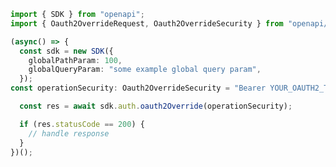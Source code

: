 ```typescript showLineNumbers copy filename="Oauth2 Override usage example"
import { SDK } from "openapi";
import { Oauth2OverrideRequest, Oauth2OverrideSecurity } from "openapi/dist/sdk/models/operations";

(async() => {
  const sdk = new SDK({
    globalPathParam: 100,
    globalQueryParam: "some example global query param",
  });
const operationSecurity: Oauth2OverrideSecurity = "Bearer YOUR_OAUTH2_TOKEN";

  const res = await sdk.auth.oauth2Override(operationSecurity);

  if (res.statusCode == 200) {
    // handle response
  }
})();
```
